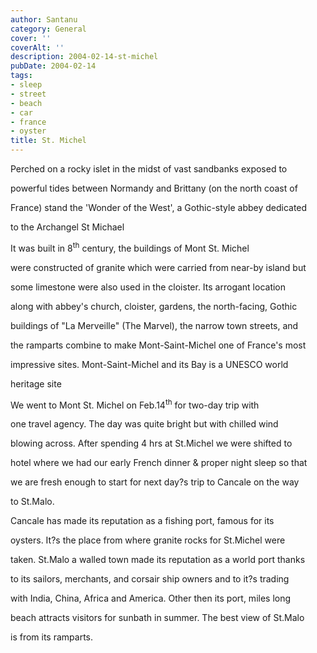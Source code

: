 ```yaml
---
author: Santanu
category: General
cover: ''
coverAlt: ''
description: 2004-02-14-st-michel
pubDate: 2004-02-14
tags:
- sleep
- street
- beach
- car
- france
- oyster
title: St. Michel
---
```


Perched on a rocky islet in the midst of vast sandbanks exposed to

powerful tides between Normandy and Brittany (on the north coast of

France) stand the 'Wonder of the West', a Gothic-style abbey dedicated

to the Archangel St Michael



It was built in 8<sup>th</sup> century, the buildings of Mont St. Michel

were constructed of granite which were carried from near-by island but

some limestone were also used in the cloister. Its arrogant location

along with abbey's church, cloister, gardens, the north-facing, Gothic

buildings of "La Merveille" (The Marvel), the narrow town streets, and

the ramparts combine to make Mont-Saint-Michel one of France's most

impressive sites. Mont-Saint-Michel and its Bay is a UNESCO world

heritage site



We went to Mont St. Michel on Feb.14<sup>th</sup> for two-day trip with

one travel agency. The day was quite bright but with chilled wind

blowing across. After spending 4 hrs at St.Michel we were shifted to

hotel where we had our early French dinner & proper night sleep so that

we are fresh enough to start for next day?s trip to Cancale on the way

to St.Malo.



Cancale has made its reputation as a fishing port, famous for its

oysters. It?s the place from where granite rocks for St.Michel were

taken. St.Malo a walled town made its reputation as a world port thanks

to its sailors, merchants, and corsair ship owners and to it?s trading

with India, China, Africa and America. Other then its port, miles long

beach attracts visitors for sunbath in summer. The best view of St.Malo

is from its ramparts.
